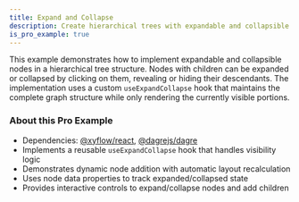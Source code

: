 ```yaml
---
title: Expand and Collapse
description: Create hierarchical trees with expandable and collapsible nodes using dagre for automatic layouts
is_pro_example: true
---
```


This example demonstrates how to implement expandable and collapsible nodes in a hierarchical tree structure. Nodes with children can be expanded or collapsed by clicking on them, revealing or hiding their descendants. The implementation uses a custom `useExpandCollapse` hook that maintains the complete graph structure while only rendering the currently visible portions.

<ProExampleViewer slug="expand-collapse" />

### About this Pro Example

- Dependencies: [@xyflow/react](https://www.npmjs.com/package/@xyflow/react), [@dagrejs/dagre](https://www.npmjs.com/package/@dagrejs/dagre)
- Implements a reusable `useExpandCollapse` hook that handles visibility logic
- Demonstrates dynamic node addition with automatic layout recalculation
- Uses node data properties to track expanded/collapsed state
- Provides interactive controls to expand/collapse nodes and add children
